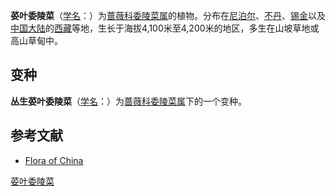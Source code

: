 {{Speciesbox
| name = 荽叶委陵菜
| status = 
| status_system = 
| image =
| genus = Potentilla
| species = coriandrifolia
| authority = D. Don
| subdivision_ranks =[[变种|变种]]
| subdivision =
* 荽叶委陵菜 ''P. c.'' var. ''coriandrifolia''
* 丛生荽叶委陵菜 ''P. c.'' var. ''dumosa''
}}

'''荽叶委陵菜'''（[[学名|学名]]：{{lang|la|''Potentilla coriandrifolia''}}）为[[蔷薇科|蔷薇科]][[委陵菜属|委陵菜属]]的植物。分布在[[尼泊尔|尼泊尔]]、[[不丹|不丹]]、[[锡金|锡金]]以及[[中国大陆|中国大陆]]的[[西藏|西藏]]等地，生长于海拔4,100米至4,200米的地区，多生在山坡草地或高山草甸中。

== 变种 ==
'''丛生荽叶委陵菜'''（[[学名|学名]]：{{lang|la|'''''Potentilla coriandrifolia'' var. ''dumosa'''''}}）为[[蔷薇科|蔷薇科]][[委陵菜属|委陵菜属]]下的一个变种。

== 参考文献 ==
<div class="references-small">
* [http://foc.eflora.cn/content.aspx?TaxonId=200011059 Flora of China] {{Wayback|url=http://foc.eflora.cn/content.aspx?TaxonId=200011059 |date=20151001183214 }}
</div>
{{Taxonbar|from=Q15228563}}

[[Category:委陵菜属|荽叶委陵菜]]


{{植物小作品}}